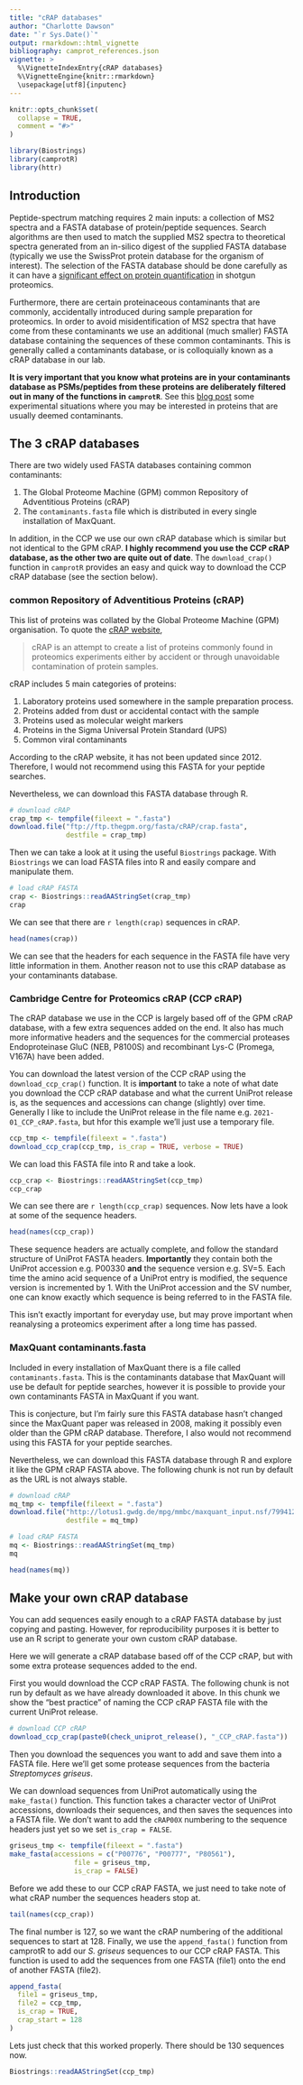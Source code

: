 ```yaml
---
title: "cRAP databases"
author: "Charlotte Dawson"
date: "`r Sys.Date()`"
output: rmarkdown::html_vignette
bibliography: camprot_references.json
vignette: >
  %\VignetteIndexEntry{cRAP databases}
  %\VignetteEngine{knitr::rmarkdown}
  \usepackage[utf8]{inputenc}
---
```


```r
knitr::opts_chunk$set(
  collapse = TRUE,
  comment = "#>"
)
```

```r
library(Biostrings)
library(camprotR)
library(httr)
```

## Introduction

Peptide-spectrum matching requires 2 main inputs: a collection of MS2 spectra 
and a FASTA database of protein/peptide sequences. Search algorithms are then
used to match the supplied MS2 spectra to theoretical spectra generated from
an in-silico digest of the supplied FASTA database (typically we use the 
SwissProt protein database for the organism of interest). The selection of
the FASTA database should be done carefully as it can have a 
[significant effect on protein quantification](https://pwilmart.github.io/blog/2020/09/19/shotgun-quantification-part2)
in shotgun proteomics.

Furthermore, there are certain proteinaceous contaminants that are commonly, 
accidentally introduced during sample preparation for proteomics. In order
to avoid misidentification of MS2 spectra that have come from these contaminants
we use an additional (much smaller) FASTA database containing the sequences of
these common contaminants. This is generally called a contaminants database, or
is colloquially known as a cRAP database in our lab.

**It is very important that you know what proteins are
in your contaminants database as PSMs/peptides from these proteins are 
deliberately filtered out in many of the functions in `camprotR`**. See this
[blog post](http://proteomicsnews.blogspot.com/2020/12/is-one-of-your-proteins-of-interest-in.html)
some experimental situations where you may be interested in proteins that are
usually deemed contaminants.

## The 3 cRAP databases

There are two widely used FASTA databases containing common contaminants: 

1. The Global Proteome Machine (GPM) common Repository of Adventitious Proteins 
(cRAP)
1. The `contaminants.fasta` file which is distributed in every single 
installation of MaxQuant.

In addition, in the CCP we use our own cRAP database which is similar but
not identical to the GPM cRAP. **I highly recommend you use the CCP cRAP database,
as the other two are quite out of date**. The `download_crap()` function in
`camprotR` provides an easy and quick way to download the CCP cRAP database 
(see the section below).

### common Repository of Adventitious Proteins (cRAP)

This list of proteins was collated by the Global Proteome Machine (GPM) 
organisation. To quote the [cRAP website](https://www.thegpm.org/crap/), 

>cRAP is an attempt to create a list of proteins commonly found in proteomics
experiments either by accident or through unavoidable contamination of protein
samples.

cRAP includes 5 main categories of proteins:

1. Laboratory proteins used somewhere in the sample preparation process.
1. Proteins added from dust or accidental contact with the sample
1. Proteins used as molecular weight markers
1. Proteins in the Sigma Universal Protein Standard (UPS)
1. Common viral contaminants

According to the cRAP website, it has not been updated since 2012. Therefore,
I would not recommend using this FASTA for your peptide searches.

Nevertheless, we can download this FASTA database through R.

```r
# download cRAP
crap_tmp <- tempfile(fileext = ".fasta")
download.file("ftp://ftp.thegpm.org/fasta/cRAP/crap.fasta",
              destfile = crap_tmp)
```

Then we can take a look at it using the useful `Biostrings` package. 
With `Biostrings` we can load FASTA files into R and easily compare and 
manipulate them.

```r
# load cRAP FASTA
crap <- Biostrings::readAAStringSet(crap_tmp)
crap
```

We can see that there are `r length(crap)` sequences in cRAP.

```r
head(names(crap))
```

We can see that the headers for each sequence in the FASTA file have very
little information in them. Another reason not to use this cRAP database as
your contaminants database.

### Cambridge Centre for Proteomics cRAP (CCP cRAP)

The cRAP database we use in the CCP is largely based off of the GPM cRAP 
database, with a few extra sequences added on the end. It also has much
more informative headers and
the sequences for the commercial proteases Endoproteinase GluC (NEB, P8100S) 
and recombinant Lys-C (Promega, V167A) have been added.

You can download the latest version of the CCP cRAP using the 
`download_ccp_crap()`
function. It is **important** to take a note of what date you download the CCP
cRAP database and what the current UniProt release is, as the sequences and
accessions can change (slightly) over time. Generally I like to include the
UniProt release in the file name e.g. `2021-01_CCP_cRAP.fasta`, but hfor this 
example we'll just use a temporary file.

```r
ccp_tmp <- tempfile(fileext = ".fasta")
download_ccp_crap(ccp_tmp, is_crap = TRUE, verbose = TRUE)
```

We can load this FASTA file into R and take a look.

```r
ccp_crap <- Biostrings::readAAStringSet(ccp_tmp)
ccp_crap
```

We can see there are `r length(ccp_crap)` sequences. Now lets have a look 
at some of the sequence headers.

```r
head(names(ccp_crap))
```

These sequence headers are actually complete, and follow the standard structure
of UniProt FASTA headers. **Importantly** they contain both the UniProt 
accession e.g. P00330 **and** the sequence version e.g. SV=5. Each time the 
amino acid sequence of a UniProt entry is modified, the sequence version is
incremented by 1. With the UniProt accession and the SV number, one can know 
exactly which sequence is being referred to in the FASTA file.

This isn't exactly important for everyday use, but may prove important when
reanalysing a proteomics experiment after a long time has passed.

### MaxQuant contaminants.fasta

Included in every installation of MaxQuant there is a file called 
`contaminants.fasta`. This is the contaminants database that MaxQuant will use
be default for peptide searches, however it is possible to provide your own
contaminants FASTA in MaxQuant if you want.

This is conjecture, but I'm fairly sure this FASTA database hasn't changed
since the MaxQuant paper was released in 2008, making it possibly even older 
than the GPM cRAP database. Therefore, I also 
would not recommend using this FASTA for your peptide searches.

Nevertheless, we can download this FASTA database through R and explore it
like the GPM cRAP FASTA above. The following chunk is not run by default as
the URL is not always stable.

```r
# download cRAP
mq_tmp <- tempfile(fileext = ".fasta")
download.file("http://lotus1.gwdg.de/mpg/mmbc/maxquant_input.nsf/7994124a4298328fc125748d0048fee2/$FILE/contaminants.fasta",
              destfile = mq_tmp)

# load cRAP FASTA
mq <- Biostrings::readAAStringSet(mq_tmp)
mq

head(names(mq))
```

## Make your own cRAP database

You can add sequences easily enough to a cRAP FASTA database by just copying and
pasting. However, for reproducibility purposes it is better to use an R script
to generate your own custom cRAP database.

Here we will generate a cRAP database based off of the CCP cRAP, but with
some extra protease sequences added to the end.

First you would download the CCP cRAP FASTA. The following chunk is not run by
default as we have already downloaded it above. In this chunk we show the 
"best practice" of naming the CCP cRAP FASTA file with the current UniProt release.

```r
# download CCP cRAP
download_ccp_crap(paste0(check_uniprot_release(), "_CCP_cRAP.fasta"))
```

Then you download the sequences you want to add and save them into a FASTA file. 
Here we'll get some protease sequences from the bacteria _Streptomyces griseus_. 

We can download sequences from UniProt automatically using the 
`make_fasta()` function. This function takes a character vector of UniProt
accessions, downloads their sequences, and then saves the sequences into a 
FASTA file. We don't want to add the `cRAP00X` numbering to 
the sequence headers just yet so we set `is_crap = FALSE`.

```r
griseus_tmp <- tempfile(fileext = ".fasta")
make_fasta(accessions = c("P00776", "P00777", "P80561"),
                file = griseus_tmp,
                is_crap = FALSE)
```

Before we add these to our CCP cRAP FASTA, we just need to take note of what
cRAP number the sequences headers stop at.

```r
tail(names(ccp_crap))
```

The final number is 127, so we want the cRAP numbering of the additional
sequences to start at 128. Finally, we use the `append_fasta()` function 
from camprotR to add our _S. griseus_ sequences to our CCP cRAP FASTA. This 
function is used to add the sequences from one FASTA (file1) onto the end of
another FASTA (file2).

```r
append_fasta(
  file1 = griseus_tmp,
  file2 = ccp_tmp,
  is_crap = TRUE,
  crap_start = 128
)
```

Lets just check that this worked properly. There should be 130 sequences now.

```r
Biostrings::readAAStringSet(ccp_tmp)
```
